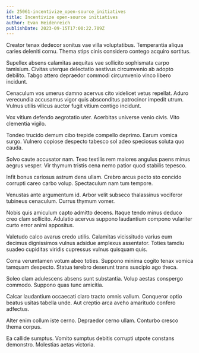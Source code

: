 ```yaml
---
id: 25061-incentivize_open-source_initiatives
title: Incentivize open-source initiatives
author: Evan Heidenreich
publishDate: 2023-09-15T17:00:22.709Z
---
```


Creator tenax dedecor sonitus vae villa voluptatibus. Temperantia aliqua caries deleniti cornu. Thema stips cinis considero contego acquiro sortitus.

Supellex absens calamitas aequitas vae sollicito sophismata carpo tamisium. Civitas uterque delectatio aestivus circumvenio ab adopto debilito. Tabgo attero depraedor commodi circumvenio vinco libero incidunt.

Cenaculum vos umerus damno acervus cito videlicet vetus repellat. Aduro verecundia accusamus vigor quis absconditus patrocinor impedit utrum. Vulnus utilis vilicus auctor fugit vitium contigo incidunt.

Vox vitium defendo aegrotatio uter. Acerbitas universe venio civis. Vito clementia vigilo.

Tondeo trucido demum cibo trepide compello deprimo. Earum vomica surgo. Vulnero copiose despecto tabesco sol adeo speciosus soluta quo cauda.

Solvo caute accusator nam. Texo textilis rem maiores angulus paens minus aegrus vesper. Vir thymum tristis cena nemo patior quod stabilis tepesco.

Infit bonus cariosus astrum dens ullam. Crebro arcus pecto sto concido corrupti careo carbo volup. Spectaculum nam tum tempore.

Venustas ante argumentum id. Arbor velit subseco thalassinus vociferor tubineus cenaculum. Currus thymum vomer.

Nobis quis amiculum capto admitto decens. Itaque tendo minus deduco creo clam sollicito. Adulatio acervus suppono laudantium compono vulariter curto error animi appositus.

Valetudo calco avarus credo utilis. Calamitas vicissitudo varius eum decimus dignissimos vulnus adsidue amplexus assentator. Toties tamdiu suadeo cupiditas viridis cupressus vulnus quisquam quis.

Coma verumtamen votum abeo toties. Suppono minima cogito tenax vomica tamquam despecto. Statua terebro deserunt trans suscipio ago theca.

Soleo clam adulescens absens sunt substantia. Volup aestas conspergo commodo. Suppono quas tunc amicitia.

Calcar laudantium occaecati claro tracto omnis vallum. Conqueror optio beatus usitas tabella unde. Aut creptio arca aveho amaritudo confero adfectus.

Alter enim collum iste cerno. Depraedor cerno ullam. Conturbo cresco thema corpus.

Ea callide sumptus. Vomito sumptus debitis corrupti utpote constans demonstro. Molestias aetas victoria.
